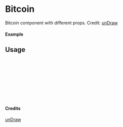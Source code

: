 
<Meta of={Bitcoin} title="unDraw/Bitcoin" />

# Bitcoin

Bitcoin component with different props.
Credit: [unDraw](https://undraw.co/illustrations)

#### Example

<Canvas of={Bitcoin.Primary} />

## Usage

```ts
import { Bitcoin } from "yadl-ui";

const Example = () => {
  return (
      <Bitcoin />
  );
};

export default Example;
```

#### Credits
[unDraw](https://undraw.co/illustrations)
